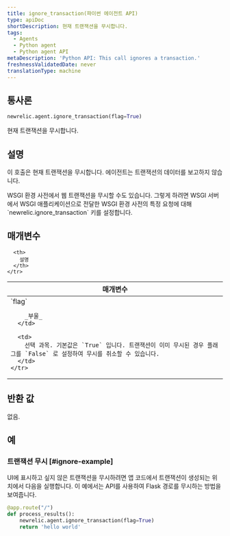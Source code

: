 ```yaml
---
title: ignore_transaction(파이썬 에이전트 API)
type: apiDoc
shortDescription: 현재 트랜잭션을 무시합니다.
tags:
  - Agents
  - Python agent
  - Python agent API
metaDescription: 'Python API: This call ignores a transaction.'
freshnessValidatedDate: never
translationType: machine
---
```


## 통사론

```py
newrelic.agent.ignore_transaction(flag=True)
```

현재 트랜잭션을 무시합니다.

## 설명

이 호출은 현재 트랜잭션을 무시합니다. 에이전트는 트랜잭션의 데이터를 보고하지 않습니다.

<Callout variant="tip">
  WSGI 환경 사전에서 웹 트랜잭션을 무시할 수도 있습니다. 그렇게 하려면 WSGI 서버에서 WSGI 애플리케이션으로 전달한 WSGI 환경 사전의 특정 요청에 대해 `newrelic.ignore_transaction` 키를 설정합니다.
</Callout>

## 매개변수

<table>
  <thead>
    <tr>
      <th width="25%">
        매개변수
      </th>

      <th>
        설명
      </th>
    </tr>
  </thead>

  <tbody>
    <tr>
      <td>
        `flag`

        _부울_
      </td>

      <td>
        선택 과목. 기본값은 `True` 입니다. 트랜잭션이 이미 무시된 경우 플래그를 `False` 로 설정하여 무시를 취소할 수 있습니다.
      </td>
    </tr>
  </tbody>
</table>

## 반환 값

없음.

## 예

### 트랜잭션 무시 [#ignore-example]

UI에 표시하고 싶지 않은 트랜잭션을 무시하려면 앱 코드에서 트랜잭션이 생성되는 위치에서 다음을 실행합니다. 이 예에서는 API를 사용하여 Flask 경로를 무시하는 방법을 보여줍니다.

```py
@app.route("/")
def process_results():
    newrelic.agent.ignore_transaction(flag=True)
    return 'hello world'
```